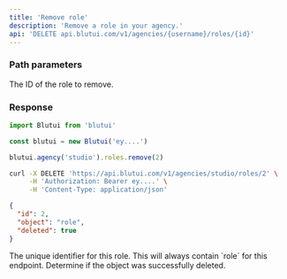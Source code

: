 ```yaml
---
title: 'Remove role'
description: 'Remove a role in your agency.'
api: 'DELETE api.blutui.com/v1/agencies/{username}/roles/{id}'
---
```


### Path parameters

<Parameter name="id" type="string" required="true">
The ID of the role to remove.
</Parameter>

### Response

```ts tab="Node.js"
import Blutui from 'blutui'

const blutui = new Blutui('ey....')

blutui.agency('studio').roles.remove(2)
```

```bash tab="cURL"
curl -X DELETE 'https://api.blutui.com/v1/agencies/studio/roles/2' \
     -H 'Authorization: Bearer ey....' \
     -H 'Content-Type: application/json'
```

```json title="JSON Response"
{
  "id": 2,
  "object": "role",
  "deleted": true
}
```

<Parameter name="id" type="string">
The unique identifier for this role.
</Parameter>

<Parameter name="object" type="string">
This will always contain `role` for this endpoint.
</Parameter>

<Parameter name="deleted" type="boolean">
Determine if the object was successfully deleted.
</Parameter>

